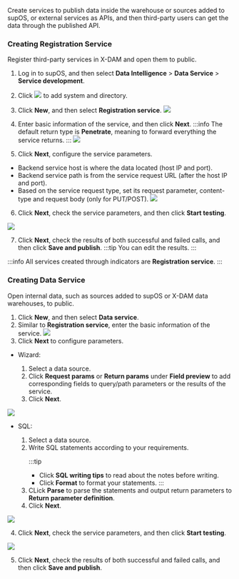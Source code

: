 Create services to publish data inside the warehouse or sources added to supOS, or external services as APIs, and then third-party users can get the data through the published API.

### Creating Registration Service
Register third-party services in X-DAM and open them to public.
1. Log in to supOS, and then select **Data Intelligence** > **Data Service** > **Service development**.
2. Click ![](https://wordpressfreezonex.oss-accelerate.aliyuncs.com/supDAM/34.png) to add system and directory.
3. Click **New**, and then select **Registration service**.
![](https://wordpressfreezonex.oss-accelerate.aliyuncs.com/supDAM/52.png)
4. Enter basic information of the service, and then click **Next**.
:::info
The default return type is <b>Penetrate</b>, meaning to forward everything the service returns.
:::
![](https://wordpressfreezonex.oss-accelerate.aliyuncs.com/supDAM/53.png)

5. Click **Next**, configure the service parameters.
- Backend service host is where the data located (host IP and port).
- Backend service path is from the service request URL (after the host IP and port).
- Based on the service request type, set its request parameter, content-type and request body (only for PUT/POST).
![](https://wordpressfreezonex.oss-accelerate.aliyuncs.com/supDAM/54.png)

6. Click **Next**, check the service parameters, and then click **Start testing**.

![](https://wordpressfreezonex.oss-accelerate.aliyuncs.com/supDAM/55.png)

7. Click **Next**, check the results of both successful and failed calls, and then click **Save and publish**.
:::tip
You can edit the results.
:::

:::info
All services created through indicators are **Registration service**.
:::

### Creating Data Service
Open internal data, such as sources added to supOS or X-DAM data warehouses, to public.
1. Click **New**, and then select **Data service**.
2. Similar to **Registration service**, enter the basic information of the service.
![](https://wordpressfreezonex.oss-accelerate.aliyuncs.com/supDAM/56.png)
3. Click **Next** to configure parameters.
- Wizard:
<ol>
<ol>
<li>Select a data source.</li>
<li>Click <b>Request params</b> or <b>Return params</b> under <b>Field preview</b> to add corresponding fields to query/path parameters or the results of the service.</li>
<li>Click <b>Next</b>.</li>
</ol>
</ol>

![](https://wordpressfreezonex.oss-accelerate.aliyuncs.com/supDAM/57.png)

- SQL:

<ol>
<ol>
<li>Select a data source.</li>
<li>Write SQL statements according to your requirements.

:::tip
- Click **SQL writing tips** to read about the notes before writing.
- Click **Format** to format your statements.
:::

</li>
<li>CLick <b>Parse</b> to parse the statements and output return parameters to <b>Return parameter definition</b>.</li>
<li>Click <b>Next</b>.</li>
</ol>
</ol>

![](https://wordpressfreezonex.oss-accelerate.aliyuncs.com/supDAM/58.png)

4. Click **Next**, check the service parameters, and then click **Start testing**.

![](https://wordpressfreezonex.oss-accelerate.aliyuncs.com/supDAM/59.png)

5. Click **Next**, check the results of both successful and failed calls, and then click **Save and publish**.